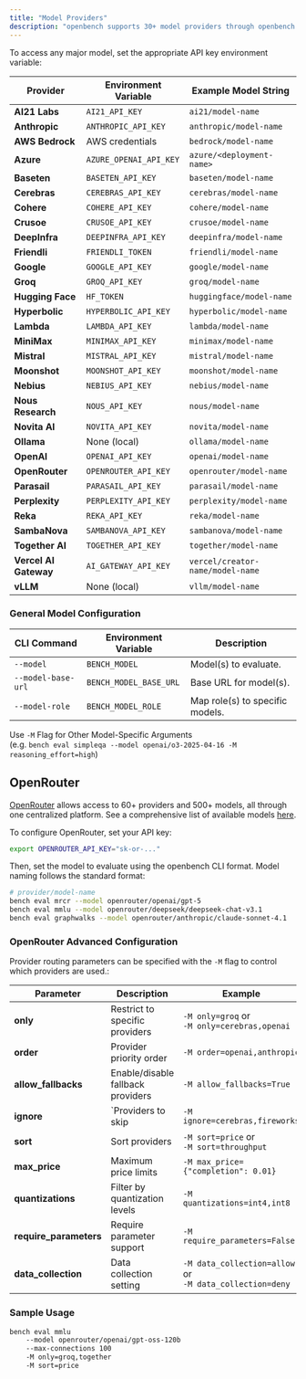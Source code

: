 ```yaml
---
title: "Model Providers"
description: "openbench supports 30+ model providers through openbench."
---
```


To access any major model, set the appropriate API key environment variable:

| Provider              | Environment Variable   | Example Model String             |
| --------------------- | ---------------------- | -------------------------------- |
| **AI21 Labs**         | `AI21_API_KEY`         | `ai21/model-name`                |
| **Anthropic**         | `ANTHROPIC_API_KEY`    | `anthropic/model-name`           |
| **AWS Bedrock**       | AWS credentials        | `bedrock/model-name`             |
| **Azure**             | `AZURE_OPENAI_API_KEY` | `azure/<deployment-name>`        |
| **Baseten**           | `BASETEN_API_KEY`      | `baseten/model-name`             |
| **Cerebras**          | `CEREBRAS_API_KEY`     | `cerebras/model-name`            |
| **Cohere**            | `COHERE_API_KEY`       | `cohere/model-name`              |
| **Crusoe**            | `CRUSOE_API_KEY`       | `crusoe/model-name`              |
| **DeepInfra**         | `DEEPINFRA_API_KEY`    | `deepinfra/model-name`           |
| **Friendli**          | `FRIENDLI_TOKEN`       | `friendli/model-name`            |
| **Google**            | `GOOGLE_API_KEY`       | `google/model-name`              |
| **Groq**              | `GROQ_API_KEY`         | `groq/model-name`                |
| **Hugging Face**      | `HF_TOKEN`             | `huggingface/model-name`         |
| **Hyperbolic**        | `HYPERBOLIC_API_KEY`   | `hyperbolic/model-name`          |
| **Lambda**            | `LAMBDA_API_KEY`       | `lambda/model-name`              |
| **MiniMax**           | `MINIMAX_API_KEY`      | `minimax/model-name`             |
| **Mistral**           | `MISTRAL_API_KEY`      | `mistral/model-name`             |
| **Moonshot**          | `MOONSHOT_API_KEY`     | `moonshot/model-name`            |
| **Nebius**            | `NEBIUS_API_KEY`       | `nebius/model-name`              |
| **Nous Research**     | `NOUS_API_KEY`         | `nous/model-name`                |
| **Novita AI**         | `NOVITA_API_KEY`       | `novita/model-name`              |
| **Ollama**            | None (local)           | `ollama/model-name`              |
| **OpenAI**            | `OPENAI_API_KEY`       | `openai/model-name`              |
| **OpenRouter**        | `OPENROUTER_API_KEY`   | `openrouter/model-name`          |
| **Parasail**          | `PARASAIL_API_KEY`     | `parasail/model-name`            |
| **Perplexity**        | `PERPLEXITY_API_KEY`   | `perplexity/model-name`          |
| **Reka**              | `REKA_API_KEY`         | `reka/model-name`                |
| **SambaNova**         | `SAMBANOVA_API_KEY`    | `sambanova/model-name`           |
| **Together AI**       | `TOGETHER_API_KEY`     | `together/model-name`            |
| **Vercel AI Gateway** | `AI_GATEWAY_API_KEY`   | `vercel/creator-name/model-name` |
| **vLLM**              | None (local)           | `vllm/model-name`                |

### General Model Configuration
| CLI Command        | Environment Variable   | Description                                   |
|--------------------|------------------------|-----------------------------------------------|
| `--model`          | `BENCH_MODEL`          | Model(s) to evaluate.                         |
| `--model-base-url` | `BENCH_MODEL_BASE_URL` | Base URL for model(s).                        |
| `--model-role`     | `BENCH_MODEL_ROLE`     | Map role(s) to specific models.               |

Use `-M` Flag for Other Model-Specific Arguments  
(e.g. `bench eval simpleqa --model openai/o3-2025-04-16 -M reasoning_effort=high`)

## OpenRouter
[OpenRouter](https://openrouter.ai/) allows access to 60+ providers and 500+ models, all through one centralized platform. See a comprehensive list of available models [here](https://openrouter.ai/models).

To configure OpenRouter, set your API key:
```bash
export OPENROUTER_API_KEY="sk-or-..."
```
Then, set the model to evaluate using the openbench CLI format. Model naming follows the standard format:
```bash
# provider/model-name
bench eval mrcr --model openrouter/openai/gpt-5
bench eval mmlu --model openrouter/deepseek/deepseek-chat-v3.1
bench eval graphwalks --model openrouter/anthropic/claude-sonnet-4.1
```

### OpenRouter Advanced Configuration
Provider routing parameters can be specified with the `-M` flag to control which providers are used.:

| Parameter        | Description   | Example                                   |
|--------------------|------------------------|-----------------------------------------------|
| **only**       | Restrict to specific providers   | `-M only=groq` or <br />`-M only=cerebras,openai`                     |
| **order**    | Provider priority order   | `-M order=openai,anthropic`      |
| **allow_fallbacks**       | Enable/disable fallback providers        |     `-M allow_fallbacks=True`                     |
| **ignore** | `Providers to skip | `-M ignore=cerebras,fireworks`  |
| **sort**  | Sort providers  | `-M sort=price` or <br />`-M sort=throughput` |
| **max_price**       | Maximum price limits   | `-M max_price={"completion": 0.01}`                     |
| **quantizations**    | Filter by quantization levels     | `-M quantizations=int4,int8`      |
| **require_parameters**       | Require parameter support        | `-M require_parameters=False`         |
| **data_collection** | Data collection setting | `-M data_collection=allow` or <br />`-M data_collection=deny` |

### Sample Usage

```bash
bench eval mmlu 
    --model openrouter/openai/gpt-oss-120b 
    --max-connections 100
    -M only=groq,together 
    -M sort=price 
```